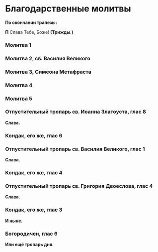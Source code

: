
# Благодарственные молитвы

**По окончании трапезы:**

**П** Слава Тебе, Боже! **(Трижды.)**

### Молитва 1

<MdxLoader src="Blagodarstvennie/Molitva1" />

### Молитва 2, св. Василия Великого

<MdxLoader src="Blagodarstvennie/Molitva2" />

### Молитва 3, Симеона Метафраста

<MdxLoader src="Blagodarstvennie/Molitva3" />

### Молитва 4

<MdxLoader src="Blagodarstvennie/Molitva4" />

### Молитва 5

<MdxLoader src="Blagodarstvennie/Molitva5" />

<MdxLoader src="Shared/PrayerSimeona" />

<MdxLoader src="Shared/STrisvatogo2" />

### Отпустительный тропарь св. Иоанна Златоуста, глас 8

<MdxLoader src="Blagodarstvennie/TropIZ" />

**Слава.**

### Кондак, его же, глас 6

<MdxLoader src="Blagodarstvennie/KondIZ" />

### Отпустительный тропарь св. Василия Великого, глас 1

<MdxLoader src="Blagodarstvennie/TropVV" />

**Слава.**

### Кондак, его же, глас 4

<MdxLoader src="Blagodarstvennie/KondVV" />

### Отпустительный тропарь св. Григория Двоеслова, глас 4

<MdxLoader src="Blagodarstvennie/TropGD" />

**Слава.**

### Кондак, его же, глас 3

<MdxLoader src="Blagodarstvennie/KondGD" />

**И ныне.**

### Богородичен, глас 6

<MdxLoader src="Blagodarstvennie/Bogorodichen" />

**Или ещё тропарь дня.**

<MdxLoader src="Blagodarstvennie/Okonchanie" />
